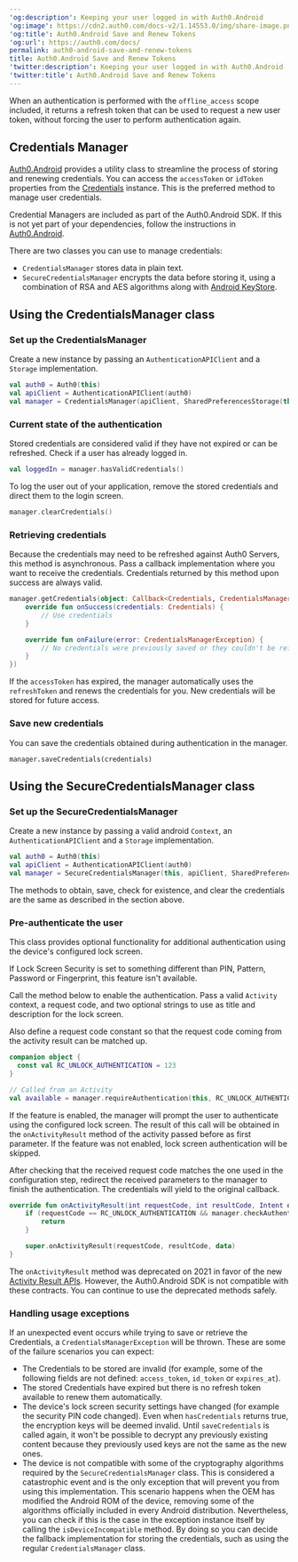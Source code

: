 ---
'og:description': Keeping your user logged in with Auth0.Android
'og:image': https://cdn2.auth0.com/docs-v2/1.14553.0/img/share-image.png
'og:title': Auth0.Android Save and Renew Tokens
'og:url': https://auth0.com/docs/
permalink: auth0-android-save-and-renew-tokens
title: Auth0.Android Save and Renew Tokens
'twitter:description': Keeping your user logged in with Auth0.Android
'twitter:title': Auth0.Android Save and Renew Tokens
---
When an authentication is performed with the `offline_access` scope included, it returns a <Tooltip tip="Refresh Token: Token used to obtain a renewed Access Token without forcing users to log in again." cta="View Glossary" href="/docs/glossary?term=refresh+token">refresh token</Tooltip> that can be used to request a new user token, without forcing the user to perform authentication again.

## Credentials Manager

[Auth0.Android](https://github.com/auth0/Auth0.Android) provides a utility class to streamline the process of storing and renewing credentials. You can access the `accessToken` or `idToken` properties from the [Credentials](https://github.com/auth0/Auth0.Android/blob/master/auth0/src/main/java/com/auth0/android/result/Credentials.java) instance. This is the preferred method to manage user credentials.

Credential Managers are included as part of the Auth0.Android SDK. If this is not yet part of your dependencies, follow the instructions in [Auth0.Android](/docs/libraries/auth0-android).

There are two classes you can use to manage credentials:

* `CredentialsManager` stores data in plain text.
* `SecureCredentialsManager` encrypts the data before storing it, using a combination of RSA and AES algorithms along with [Android KeyStore](https://developer.android.com/reference/java/security/KeyStore.html).

## Using the CredentialsManager class

### Set up the CredentialsManager

Create a new instance by passing an `AuthenticationAPIClient` and a `Storage` implementation.

```kotlin lines
val auth0 = Auth0(this)
val apiClient = AuthenticationAPIClient(auth0)
val manager = CredentialsManager(apiClient, SharedPreferencesStorage(this))
```






### Current state of the authentication

Stored credentials are considered valid if they have not expired or can be refreshed. Check if a user has already logged in.

```kotlin lines
val loggedIn = manager.hasValidCredentials()
```






To log the user out of your application, remove the stored credentials and direct them to the login screen.

```kotlin lines
manager.clearCredentials()
```






### Retrieving credentials

Because the credentials may need to be refreshed against Auth0 Servers, this method is asynchronous. Pass a callback implementation where you want to receive the credentials. Credentials returned by this method upon success are always valid.

```kotlin lines
manager.getCredentials(object: Callback<Credentials, CredentialsManagerException>() {
    override fun onSuccess(credentials: Credentials) {
        // Use credentials
    }

    override fun onFailure(error: CredentialsManagerException) {
        // No credentials were previously saved or they couldn't be refreshed
    }
})
```






If the `accessToken` has expired, the manager automatically uses the `refreshToken` and renews the credentials for you. New credentials will be stored for future access.

### Save new credentials

You can save the credentials obtained during authentication in the manager.

```text lines
manager.saveCredentials(credentials)
```






## Using the SecureCredentialsManager class

### Set up the SecureCredentialsManager

Create a new instance by passing a valid android `Context`, an `AuthenticationAPIClient` and a `Storage` implementation.

```kotlin lines
val auth0 = Auth0(this)
val apiClient = AuthenticationAPIClient(auth0)
val manager = SecureCredentialsManager(this, apiClient, SharedPreferencesStorage(this))
```






The methods to obtain, save, check for existence, and clear the credentials are the same as described in the section above.

### Pre-authenticate the user

This class provides optional functionality for additional authentication using the device's configured lock screen.

<Callout icon="file-lines" color="#0EA5E9" iconType="regular">

If Lock Screen Security is set to something different than PIN, Pattern, Password or Fingerprint, this feature isn't available.

</Callout>

Call the method below to enable the authentication. Pass a valid `Activity` context, a request code, and two optional strings to use as title and description for the lock screen.

Also define a request code constant so that the request code coming from the activity result can be matched up.

```kotlin lines
companion object {
  const val RC_UNLOCK_AUTHENTICATION = 123
}

// Called from an Activity
val available = manager.requireAuthentication(this, RC_UNLOCK_AUTHENTICATION, getString(R.string.unlock_authentication_title), getString(R.string.unlock_authentication_description))
```






If the feature is enabled, the manager will prompt the user to authenticate using the configured lock screen. The result of this call will be obtained in the `onActivityResult` method of the activity passed before as first parameter. If the feature was not enabled, lock screen authentication will be skipped.

After checking that the received request code matches the one used in the configuration step, redirect the received parameters to the manager to finish the authentication. The credentials will yield to the original callback.

```kotlin lines
override fun onActivityResult(int requestCode, int resultCode, Intent data) {
    if (requestCode == RC_UNLOCK_AUTHENTICATION && manager.checkAuthenticationResult(requestCode, resultCode)) {
        return
    }

    super.onActivityResult(requestCode, resultCode, data)
}
```






<Callout icon="file-lines" color="#0EA5E9" iconType="regular">

The `onActivityResult` method was deprecated on 2021 in favor of the new [Activity Result APIs](https://developer.android.com/training/basics/intents/result). However, the Auth0.Android SDK is not compatible with these contracts. You can continue to use the deprecated methods safely.

</Callout>

### Handling usage exceptions

If an unexpected event occurs while trying to save or retrieve the Credentials, a `CredentialsManagerException` will be thrown. These are some of the failure scenarios you can expect:

* The Credentials to be stored are invalid (for example, some of the following fields are not defined: `access_token`, `id_token` or `expires_at`).
* The stored Credentials have expired but there is no refresh token available to renew them automatically.
* The device's lock screen security settings have changed (for example the security PIN code changed). Even when `hasCredentials` returns true, the encryption keys will be deemed invalid. Until `saveCredentials` is called again, it won't be possible to decrypt any previously existing content because they previously used keys are not the same as the new ones.
* The device is not compatible with some of the cryptography algorithms required by the `SecureCredentialsManager` class. This is considered a catastrophic event and is the only exception that will prevent you from using this implementation. This scenario happens when the OEM has modified the Android ROM of the device, removing some of the algorithms officially included in every Android distribution. Nevertheless, you can check if this is the case in the exception instance itself by calling the `isDeviceIncompatible` method. By doing so you can decide the fallback implementation for storing the credentials, such as using the regular `CredentialsManager` class.